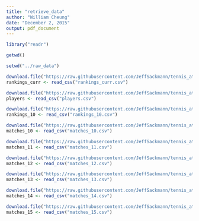 ```yaml
---
title: "retrieve_data"
author: "William Cheung"
date: "December 2, 2015"
output: pdf_document
---
```



```r
library("readr")

getwd()

setwd("../raw_data")

download.file("https://raw.githubusercontent.com/JeffSackmann/tennis_atp/master/atp_rankings_current.csv", "rankings_curr.csv")
rankings_curr <- read_csv("rankings_curr.csv")

download.file("https://raw.githubusercontent.com/JeffSackmann/tennis_atp/master/atp_players.csv", "players.csv")
players <- read_csv("players.csv")

download.file("https://raw.githubusercontent.com/JeffSackmann/tennis_atp/master/atp_rankings_10s.csv", "rankings_10.csv")
rankings_10 <- read_csv("rankings_10.csv")

download.file("https://raw.githubusercontent.com/JeffSackmann/tennis_atp/master/atp_matches_2010.csv", "matches_10.csv")
matches_10 <- read_csv("matches_10.csv")

download.file("https://raw.githubusercontent.com/JeffSackmann/tennis_atp/master/atp_matches_2011.csv", "matches_11.csv")
matches_11 <- read_csv("matches_11.csv")

download.file("https://raw.githubusercontent.com/JeffSackmann/tennis_atp/master/atp_matches_2012.csv", "matches_12.csv")
matches_12 <- read_csv("matches_12.csv")

download.file("https://raw.githubusercontent.com/JeffSackmann/tennis_atp/master/atp_matches_2013.csv", "matches_13.csv")
matches_13 <- read_csv("matches_13.csv")

download.file("https://raw.githubusercontent.com/JeffSackmann/tennis_atp/master/atp_matches_2014.csv", "matches_14.csv")
matches_14 <- read_csv("matches_14.csv")

download.file("https://raw.githubusercontent.com/JeffSackmann/tennis_atp/master/atp_matches_2015.csv", "matches_15.csv")
matches_15 <- read_csv("matches_15.csv")

```


